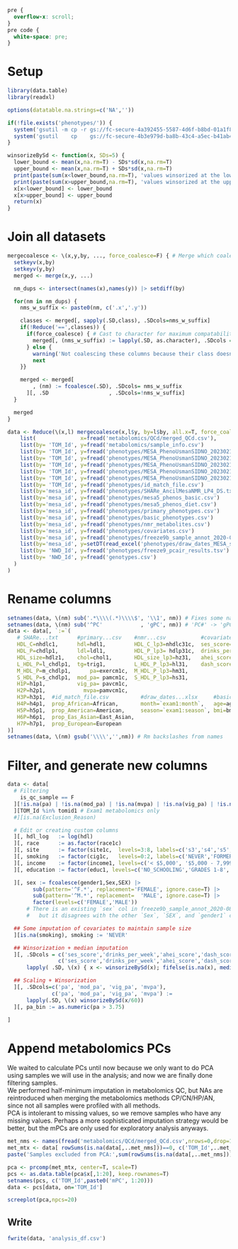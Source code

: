 ```css
pre {
  overflow-x: scroll;
}
pre code {
  white-space: pre;
}
```

# Setup
```r
library(data.table)
library(readxl)

options(datatable.na.strings=c('NA',''))

if(!file.exists('phenotypes/')) {
  system('gsutil -m cp -r gs://fc-secure-4a392455-5587-4d6f-b8bd-01a1f834ae63/phenotypes .')
  system('gsutil    cp    gs://fc-secure-4b3e979d-ba8b-43c4-a5ec-b41ab42ce606/MesaMetabolomics_PilotX01_2023_02_16/MESA_PhenoUsmanSIDNO_20230214.txt phenotypes')
}

winsorizeBySd <- function(x, SDs=5) {
  lower_bound <- mean(x,na.rm=T) - SDs*sd(x,na.rm=T)
  upper_bound <- mean(x,na.rm=T) + SDs*sd(x,na.rm=T)
  print(paste(sum(x<lower_bound,na.rm=T), 'values winsorized at the lower bound.'))
  print(paste(sum(x>upper_bound,na.rm=T), 'values winsorized at the upper bound.'))
  x[x<lower_bound] <- lower_bound
  x[x>upper_bound] <- upper_bound
  return(x)
}
```

# Join all datasets
```r
mergecoalesce <- \(x,y,by, ..., force_coalesce=F) { # Merge which coalesces columns with duplicated names along the way
  setkeyv(x,by)
  setkeyv(y,by)
  merged <- merge(x,y, ...)

  nm_dups <- intersect(names(x),names(y)) |> setdiff(by)

  for(nm in nm_dups) {
    nms_w_suffix <- paste0(nm, c('.x','.y'))

    classes <- merged[, sapply(.SD,class), .SDcols=nms_w_suffix]
    if(!Reduce('==',classes)) {
      if(force_coalesce) { # Cast to character for maximum compatability
        merged[, (nms_w_suffix) := lapply(.SD, as.character), .SDcols = nms_w_suffix]
      } else {
        warning('Not coalescing these columns because their class doesn\'t match:\n', paste(capture.output(print(classes)), collapse='\n'))
        next
    }}

    merged <- merged[
        , (nm) := fcoalesce(.SD), .SDcols= nms_w_suffix 
      ][, .SD                   , .SDcols=!nms_w_suffix]
  }

  merged
}

data <- Reduce(\(x,l) mergecoalesce(x,l$y, by=l$by, all.x=T, force_coalesce=T),
    list(              x=fread('metabolomics/QCd/merged_QCd.csv'),
    list(by= 'TOM_Id', y=fread('metabolomics/sample_info.csv')                          [, TOM_Id := sample_id]),
    list(by= 'TOM_Id', y=fread('phenotypes/MESA_PhenoUsmanSIDNO_20230214.txt')          [, TOM_Id := tomid1][, mesa_id := sidno][, NWD_Id := fcoalesce(nwdid2,nwdid1)]), # OK to coalesce genotype
    list(by= 'TOM_Id', y=fread('phenotypes/MESA_PhenoUsmanSIDNO_20230214.txt')          [, TOM_Id := tomid2][, mesa_id := sidno][, NWD_Id := fcoalesce(nwdid2,nwdid1)]), #  info b/c it is not likely
    list(by= 'TOM_Id', y=fread('phenotypes/MESA_PhenoUsmanSIDNO_20230214.txt')          [, TOM_Id := tomid3][, mesa_id := sidno][, NWD_Id := fcoalesce(nwdid2,nwdid1)]), #  to change much across
    list(by= 'TOM_Id', y=fread('phenotypes/MESA_PhenoUsmanSIDNO_20230214.txt')          [, TOM_Id := tomid4][, mesa_id := sidno][, NWD_Id := fcoalesce(nwdid2,nwdid1)]), #  exams. But prefer the more
    list(by= 'TOM_Id', y=fread('phenotypes/MESA_PhenoUsmanSIDNO_20230214.txt')          [, TOM_Id := tomid5][, mesa_id := sidno][, NWD_Id := fcoalesce(nwdid2,nwdid1)]), #  recent genos from exam 2.
    list(by= 'TOM_Id', y=fread('phenotypes/id_match_file.csv')                          [, mesa_id := as.character(Cohort_Specific_Id)]),
    list(by='mesa_id', y=fread('phenotypes/SHARe_AncilMesaNMR_LP4_DS.txt')              [, mesa_id := as.character(subject_id)]),
    list(by='mesa_id', y=fread('phenotypes/mesa5_phenos_basic.csv')                     [, mesa_id := sub('phs000209.v13_', '', `\\_Parent Study Accession with Subject ID\\`)]),
    list(by='mesa_id', y=fread('phenotypes/mesa5_phenos_diet.csv')                      [, mesa_id := sub('phs000209.v13_', '', `\\_Parent Study Accession with Subject ID\\`)]),
    list(by='mesa_id', y=fread('phenotypes/primary_phenotypes.csv')                     [, mesa_id := sub('phs000209.v13_', '', `\\_Parent Study Accession with Subject ID\\`)]),
    list(by='mesa_id', y=fread('phenotypes/basic_phenotypes.csv')                       [, mesa_id := sub('phs000209.v13_', '', `\\_Parent Study Accession with Subject ID\\`)]),
    list(by='mesa_id', y=fread('phenotypes/nmr_metabolites.csv')                        [, mesa_id := sub('phs000209.v13_', '', `\\_Parent Study Accession with Subject ID\\`)]),
    list(by='mesa_id', y=fread('phenotypes/covariates.csv')                             [, mesa_id := sub('phs000209.v13_', '', `\\_Parent Study Accession with Subject ID\\`)]),
    list(by='mesa_id', y=fread('phenotypes/freeze9b_sample_annot_2020-08-20.txt')       [, mesa_id := subject_id][!duplicated(mesa_id)]),
    list(by='mesa_id', y=setDT(read_excel('phenotypes/draw_dates_MESA_study_site.xlsx'))[, mesa_id := sidno]),
    list(by= 'NWD_Id', y=fread('phenotypes/freeze9_pcair_results.tsv')                  [,  NWD_Id := sample.id]),
    list(by= 'NWD_Id', y=fread('genotypes.csv')                                         [,  NWD_Id := NWD_ID])
  )
)
```

# Rename columns
```r
setnames(data, \(nm) sub('.*\\\\(.*)\\\\$', '\\1', nm)) # Fixes some names e.g. '\\phs000209\\pht001116\\phv00084442\\age1c\\' -> 'age1c'
setnames(data, \(nm) sub('^PC'            , 'gPC', nm)) # 'PC#' -> 'gPC#' To distinguish genetic PCs from metabolite PCs we'll add later
data <- data[, `:=`(
   # SHARe...txt      #primary...csv    #nmr...csv           #covariates.csv           
   HDL_C=nhdlc1,      hdl=hdl1,         HDL_C_lp3=nhdlc31c,  ses_score=F1_PC2_1,
   HDL_P=chdlp1,      ldl=ldl1,         HDL_P_lp3= hdlp31c,  drinks_per_week=alcwkc1,
   HDL_size=hdlz1,    chol=chol1,       HDL_size_lp3=hz31,   ahei_score=ahei_2010_1,
   L_HDL_P=l_chdlp1,  tg=trig1,         L_HDL_P_lp3=hl31,    dash_score=dash_sodium1,
   M_HDL_P=m_chdlp1,      pa=exercm1c,  M_HDL_P_lp3=hm31,
   S_HDL_P=s_chdlp1,  mod_pa= pamcm1c,  S_HDL_P_lp3=hs31,
   H1P=h1p1,          vig_pa= pavcm1c,
   H2P=h2p1,            mvpa=pamvcm1c,
   H3P=h3p1,  #id_match_file.csv          #draw_dates...xlsx     #basic...csv                                              
   H4P=h4p1,  prop_African=African,       month=`exam1:month`,   age=age1c,
   H5P=h5p1,  prop_American=American,     season=`exam1:season`, bmi=bmi1c,
   H6P=h6p1,  prop_Eas_Asian=East_Asian,
   H7P=h7p1,  prop_European=European
)]
setnames(data, \(nm) gsub('\\\\','',nm)) # Rm backslashes from names
```

# Filter, and generate new columns
```r
data <- data[
  # Filtering
    is_qc_sample == F
  ][!is.na(pa) | !is.na(mod_pa) | !is.na(mvpa) | !is.na(vig_pa) | !is.na(rs295849)
  ][TOM_Id %in% tomid1 # Exam1 metabolomics only
  #][is.na(Exclusion_Reason)

  # Edit or creating custom columns
  ][, hdl_log   := log(hdl) 
  ][, race      := as.factor(race1c)
  ][, site      := factor(site1c,  levels=3:8, labels=c('s3','s4','s5','s6','s7','s8'))
  ][, smoking   := factor(cig1c,   levels=0:2, labels=c('NEVER','FORMER','CURRENT'))
  ][, income    := factor(income1, levels=c('< $5,000', '$5,000 - 7,999', '$8,000 - 11,999', '$12,000 - 15,999', '$16,000 - 19,999', '$20,000 - 24,999', '$25,000 - 29,999', '$30,000 - 34,999', '$35,000 - 39,999', '$40,000 - 49,999', '$50,000 - 74,999', '$75,000 - 99,999', '$100,000 +'))
  ][, education := factor(educ1, levels=c('NO_SCHOOLING','GRADES 1-8','GRADES 9-11','COMPLETED HIGH SCHOOL/GED','SOME COLLEGE BUT NO DEGREE','ASSOCIATE DEGREE','TECHNICAL SCHOOL CERTIFICATE',"BACHELOR'S DEGREE",'GRADUATE OR PROFESSIONAL SCHOOL'))

  ][, sex := fcoalesce(gender1,Sex,SEX) |>
        sub(pattern='^F.*', replacement='FEMALE', ignore.case=T) |>
        sub(pattern='^M.*', replacement=  'MALE', ignore.case=T) |>
        factor(levels=c('FEMALE','MALE'))
      # There is an existing `sex` col in freeze9b_sample_annot_2020-08-20.txt,\
      #   but it disagrees with the other `Sex`, `SEX`, and `gender1` cols.

  ## Some imputation of covariates to maintain sample size
  ][is.na(smoking), smoking := 'NEVER'

  ## Winsorization + median imputation
  ][, .SDcols = c('ses_score','drinks_per_week','ahei_score','dash_score'),
                c('ses_score','drinks_per_week','ahei_score','dash_score') :=
      lapply( .SD, \(x) { x <- winsorizeBySd(x); fifelse(is.na(x), median(x,na.rm=T), x) })

  ## Scaling + Winsorization
  ][, .SDcols=c('pa', 'mod_pa', 'vig_pa', 'mvpa'),
              c('pa', 'mod_pa', 'vig_pa', 'mvpa') :=
      lapply(.SD, \(x) winsorizeBySd(x/60))
  ][, pa_bin := as.numeric(pa > 3.75)

]
```

# Append metabolomics PCs
We waited to calculate PCs until now because we only want to do PCA using samples we will use in the analysis; and now we are finally done filtering samples.\
We performed half-minimum imputation in metabolomics QC, but NAs are reintroduced when merging the metabolomics methods CP/CN/HP/AN, since not all samples were profiled with all methods.\
PCA is intolerant to missing values, so we remove samples who have any missing values. Perhaps a more sophisticated imputation strategy would be better, but the mPCs are only used for exploratory analysis anyways.
```r
met_nms <- names(fread('metabolomics/QCd/merged_QCd.csv',nrows=0,drop=1))
met_mtx <- data[ rowSums(is.na(data[,..met_nms]))==0, c('TOM_Id',..met_nms) ] |> as.matrix(rownames=1) # Only samples with data for ALL metabolomics methods
paste('Samples excluded from PCA:',sum(rowSums(is.na(data[,..met_nms]))>0),'/',nrow(data))

pca <- prcomp(met_mtx, center=T, scale=T)
pcs <- as.data.table(pca$x[,1:20], keep.rownames=T)
setnames(pcs, c('TOM_Id',paste0('mPC', 1:20)))
data <- pcs[data, on='TOM_Id']

screeplot(pca,npcs=20)
```

## Write
```r
fwrite(data, 'analysis_df.csv')
```
